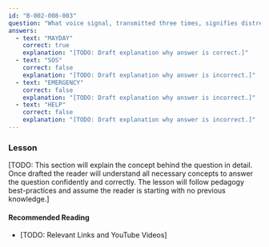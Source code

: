 ```yaml
---
id: "B-002-008-003"
question: "What voice signal, transmitted three times, signifies distress?"
answers:
  - text: "MAYDAY"
    correct: true
    explanation: "[TODO: Draft explanation why answer is correct.]"
  - text: "SOS"
    correct: false
    explanation: "[TODO: Draft explanation why answer is incorrect.]"
  - text: "EMERGENCY"
    correct: false
    explanation: "[TODO: Draft explanation why answer is incorrect.]"
  - text: "HELP"
    correct: false
    explanation: "[TODO: Draft explanation why answer is incorrect.]"
---
```


### Lesson

[TODO: This section will explain the concept behind the question in detail. Once drafted the reader will understand all necessary concepts to answer the question confidently and correctly. The lesson will follow pedagogy best-practices and assume the reader is starting with no previous knowledge.]

#### Recommended Reading

- [TODO: Relevant Links and YouTube Videos]
